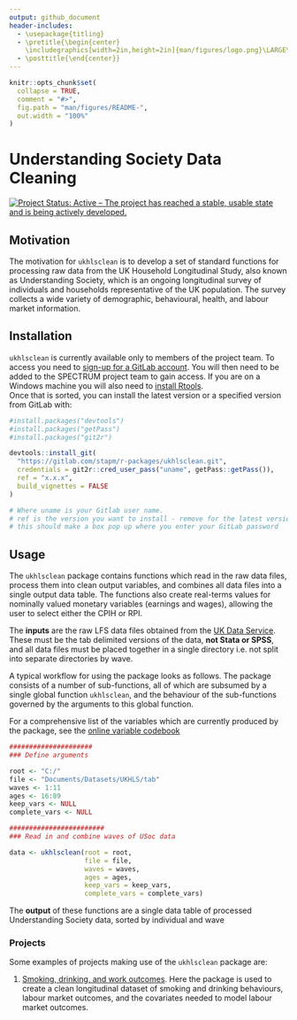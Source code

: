 ```yaml
---
output: github_document
header-includes:
  - \usepackage{titling}
  - \pretitle{\begin{center}
    \includegraphics[width=2in,height=2in]{man/figures/logo.png}\LARGE\\}
  - \posttitle{\end{center}}
---
```


<!-- README.md is generated from README.Rmd. Please edit that file -->

```r
knitr::opts_chunk$set(
  collapse = TRUE,
  comment = "#>",
  fig.path = "man/figures/README-",
  out.width = "100%"
)
```


# Understanding Society Data Cleaning 

<!-- badges: start -->
[![Project Status: Active – The project has reached a stable, usable state and is being actively developed.](https://www.repostatus.org/badges/latest/active.svg)](https://www.repostatus.org/#active)
<!-- badges: end -->

## Motivation
The motivation for `ukhlsclean` is to develop a set of standard functions for processing raw data from the UK Household Longitudinal Study, also known as Understanding Society, which is an ongoing longitudinal survey of individuals and households representative of the UK population. The survey collects a wide variety of demographic, behavioural, health, and labour market information.

## Installation
`ukhlsclean` is currently available only to members of the project team. To access you need to [sign-up for a GitLab account](https://gitlab.com/). You will then need to be added to the SPECTRUM project team to gain access. If you are on a Windows machine you will also need to [install Rtools](https://www.rdocumentation.org/packages/installr/versions/0.22.0/topics/install.Rtools).   
Once that is sorted, you can install the latest version or a specified version from GitLab with:     

```r
#install.packages("devtools")
#install.packages("getPass")
#install.packages("git2r")

devtools::install_git(
  "https://gitlab.com/stapm/r-packages/ukhlsclean.git", 
  credentials = git2r::cred_user_pass("uname", getPass::getPass()),
  ref = "x.x.x",
  build_vignettes = FALSE
)

# Where uname is your Gitlab user name.
# ref is the version you want to install - remove for the latest version
# this should make a box pop up where you enter your GitLab password
```


## Usage

The `ukhlsclean` package contains functions which read in the raw data files, process them into clean output variables, and combines all data files into a single output data table. The functions also create real-terms values for nominally valued monetary variables (earnings and wages), allowing the user to select either the CPIH or RPI.

The **inputs** are the raw LFS data files obtained from the [UK Data Service](https://ukdataservice.ac.uk/). These must be the tab delimited versions of the data, __not Stata or SPSS__, and all data files must be placed together in a single directory i.e. not split into separate directories by wave. 

A typical workflow for using the package looks as follows. The package consists of a number of sub-functions, all of which are subsumed by a single global function `ukhlsclean`, and the behaviour of the sub-functions governed by the arguments to this global function. 

For a comprehensive list of the variables which are currently produced by the package, see the [online variable codebook](https://stapm.gitlab.io/r-packages/ukhlsclean/articles/codebook.html)

```r

#####################
### Define arguments 

root <- "C:/"
file <- "Documents/Datasets/UKHLS/tab"
waves <- 1:11
ages <- 16:89
keep_vars <- NULL
complete_vars <- NULL

########################
### Read in and combine waves of USoc data

data <- ukhlsclean(root = root,
                   file = file,
                   waves = waves,
                   ages = ages,
                   keep_vars = keep_vars,
                   complete_vars = complete_vars)

```

The **output** of these functions are a single data table of processed Understanding Society data, sorted by individual and wave

### Projects 

Some examples of projects making use of the `ukhlsclean` package are:

1. [Smoking, drinking, and work outcomes](https://gitlab.com/SPECTRUM_Sheffield/projects/work-productivity). Here the package is used to create a clean longitudinal dataset of smoking and drinking behaviours, labour market outcomes, and the covariates needed to model labour market outcomes. 

